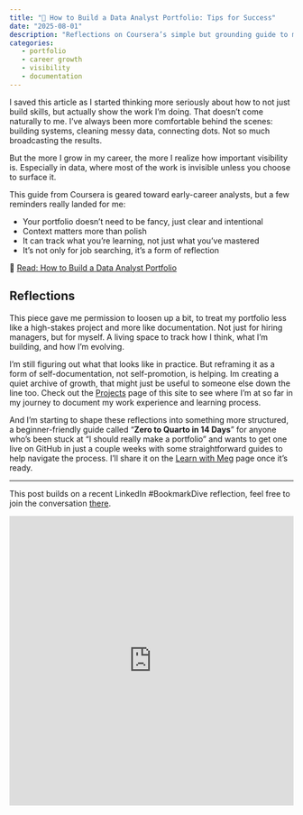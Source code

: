 ```yaml
---
title: "📌 How to Build a Data Analyst Portfolio: Tips for Success"
date: "2025-08-01"
description: "Reflections on Coursera’s simple but grounding guide to making your work visible."
categories:
   - portfolio
   - career growth
   - visibility
   - documentation
---
```


I saved this article as I started thinking more seriously about how to not just build skills, but actually show the work I’m doing. That doesn’t come naturally to me. I’ve always been more comfortable behind the scenes: building systems, cleaning messy data, connecting dots. Not so much broadcasting the results.

But the more I grow in my career, the more I realize how important visibility is. Especially in data, where most of the work is invisible unless you choose to surface it.

This guide from Coursera is geared toward early-career analysts, but a few reminders really landed for me:

- Your portfolio doesn’t need to be fancy, just clear and intentional
- Context matters more than polish
- It can track what you’re learning, not just what you’ve mastered
- It’s not only for job searching, it’s a form of reflection

🔗 [Read: How to Build a Data Analyst Portfolio](https://www.coursera.org/articles/how-to-build-a-data-analyst-portfolio)

## Reflections

This piece gave me permission to loosen up a bit, to treat my portfolio less like a high-stakes project and more like documentation. Not just for hiring managers, but for myself. A living space to track how I think, what I’m building, and how I’m evolving.

I’m still figuring out what that looks like in practice. But reframing it as a form of self-documentation, not self-promotion, is helping. Im creating a quiet archive of growth, that might just be useful to someone else down the line too. Check out the [Projects](https://mleighc.github.io/projects.html) page of this site to see where I'm at so far in my journey to document my work experience and learning process.

And I’m starting to shape these reflections into something more structured, a beginner-friendly guide called "**Zero to Quarto in 14 Days**" for anyone who’s been stuck at “I should really make a portfolio” and wants to get one live on GitHub in just a couple weeks with some straightforward guides to help navigate the process. I’ll share it on the [Learn with Meg](https://mleighc.github.io/learn.html) page once it’s ready.

---

This post builds on a recent LinkedIn #BookmarkDive reflection, feel free to join the conversation [there](https://www.linkedin.com/posts/mirandaleigh_how-to-build-a-data-analyst-portfolio-tips-activity-7357058634079477760-twgg?utm_source=share&utm_medium=member_desktop&rcm=ACoAAAlIdLkBFtiJzHRZxK10HWpjPNqHsthrMgg).

<iframe src="https://www.linkedin.com/embed/feed/update/urn:li:share:7357058631122460673?collapsed=1" height="514" width="504" frameborder="0" allowfullscreen="" title="Embedded post"></iframe>
